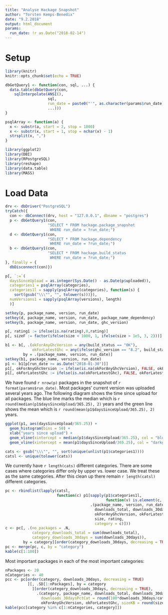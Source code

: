 ```yaml
---
title: "Analyse Hackage Snapshot"
author: "Torsten Kemps-Benedix"
date: "9.2.2018"
output: html_document
params:
  run_date: !r as.Date("2018-02-14")
---
```


# Setup

```r
library(knitr)
knitr::opts_chunk$set(echo = TRUE)

dbGetQuery1 <- function(con, sql, ...) {
  data.table(dbGetQuery(con,
    sqlInterpolate(ANSI(), 
                   sql, 
                   run_date = paste0("'", as.character(params$run_date), "'"),
                   ...)))
}

psqlArray <- function(a) {
  x <- substr(a, start = 2, stop = 1000)
  x <- substr(x, start = 1, stop = nchar(x) - 1)
  strsplit(x, ",")
}
```

```r
library(ggplot2)
library(DBI)
library(RPostgreSQL)
library(reshape)
library(data.table)
library(MASS)
```

# Load Data

```r
drv <- dbDriver("PostgreSQL")
tryCatch({
  con <- dbConnect(drv, host = "127.0.0.1", dbname = "postgres")
  p <- dbGetQuery1(con, 
                   "SELECT * FROM hackage.package_snapshot 
                    WHERE run_date = ?run_date;")
  d <- dbGetQuery1(con, 
                   "SELECT * FROM hackage.dependency 
                    WHERE run_date = ?run_date;")
  b <- dbGetQuery1(con, 
                   "SELECT * FROM hackage.build_status 
                    WHERE run_date = ?run_date;")
}, finally = {
  dbDisconnect(con)})

p[, `:=`(
  daysSinceUpload = as.integer(Sys.Date() - as.Date(p$uploaded)),
  categories1 = psqlArray(categories),
  categories1l = sapply(psqlArray(categories), function(s) {
    sort(gsub("\\\"", "", tolower(s)))}),
  numVersions1 = sapply(psqlArray(versions), length)
  )]

setkey(p, package_name, version, run_date)
setkey(d, package_name, version, run_date, package_name_dependency)
setkey(b, package_name, version, run_date, ghc_version)

p[, rating1 := ifelse(is.na(rating),0,rating)]
p[, sizeF := factor(ifelse(size < 1000, 1, ifelse(size > 1e5, 3, 2)))]

b1 <- b[, .(okForAnyGhcVersion = any(build_status == "OK"),
            okForLatestGhc = any(ifelse(ghc_version == "8.2", build_status == "OK", FALSE))),
        by = .(package_name, version, run_date)]
setkey(b1, package_name, version, run_date)
p1 <- b1[p[run_date >= as.Date("2018-01-30")]]
p1[, okForAnyGhcVersion := ifelse(is.na(okForAnyGhcVersion), FALSE, okForAnyGhcVersion)]
p1[, okForLatestGhc := ifelse(is.na(okForLatestGhc), FALSE, okForLatestGhc)]
```

We have found `r nrow(p)` packages in the snapshot of `r format(params$run_date)`. Most packages' current version was uploaded several years ago. The following diagram shows the time since upload for all packages. The blue line marks the median which is `r round(median(p1$daysSinceUpload/365.25), 2)` years and the green line shows the mean which is `r round(mean(p1$daysSinceUpload/365.25), 2)` years.

```r
ggplot(p1, aes(daysSinceUpload/365.25)) +
  geom_histogram(bins = 50) +
  xlab("years since upload") +
  geom_vline(xintercept = median(p1$daysSinceUpload/365.25), col = "blue") +
  geom_vline(xintercept = mean(p1$daysSinceUpload/365.25), col = "darkgreen")
```

```r
cats <- gsub("\\\"", "", sort(unique(unlist(p1$categories1))))
catsl <- unique(tolower(cats))
```

We currently have `r length(cats)` different categories. There are some cases where categories differ only by upper vs. lower case. We treat these as the same categories. After this clean up there remain `r length(catsl)` different categories.

```r
pc <- rbindlist(lapply(catsl,
                       function(c) p1[sapply(p1$categories1l,
                                             function(v) is.element(c, v)),
                                      .(package_name, version, run_date,
                                        downloads_total, downloads_30days,
                                        okForAnyGhcVersion, okForLatestGhc, 
                                        size, rating,
                                        category = c)]))
c <- pc[, .(no_packages = .N,
            category_downloads_total = sum(downloads_total),
            category_downloads_30days = sum(downloads_30days)),
        by = category][order(category_downloads_30days, decreasing = TRUE)]
pc <- merge(pc, c, by = "category")
kable(c[1:100])
```

Most important packages in each of the most important categories:

```r
nPackages <- 20
nCategories <- 40
pcc <- pc[order(category, downloads_30days, decreasing = TRUE)
          ][, .SD[1:nPackages], by = category
            ][order(category_downloads_30days, decreasing = TRUE),
              .(category, package_name, downloads_total, downloads_30days, 
                downloads_30daysPctCat = round(100*downloads_30days/category_downloads_30days,1),
                okForAnyGhcVersion, okForLatestGhc, sizeKB = round(size/1024,0), rating)]
kable(pcc[category %in% c[1:nCategories, category]])
```


